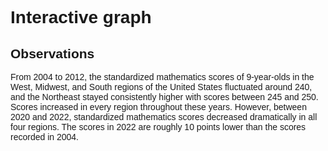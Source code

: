 # Interactive graph

<style>
  * {
    font-family: sans-serif;
  }
</style> 

<div id="plot">
</div>

<section id="interactive-graph-desc" class="level2">
  <h2 class="anchored">
    <span>Observations</span>
  </h2>
  <p>
  From 2004 to 2012, the standardized mathematics scores of 9-year-olds in the West, Midwest, and South regions of the United States fluctuated around 240, and the Northeast stayed consistently higher with scores between 245 and 250. Scores increased in every region throughout these years. However, between 2020 and 2022, standardized mathematics scores decreased dramatically in all four regions. The scores in 2022 are roughly 10 points lower than the scores recorded in 2004.
  </p>
</section>

<script src="https://cdn.jsdelivr.net/npm/d3@7"></script>
<script src="scripts/myscript.js"></script>
